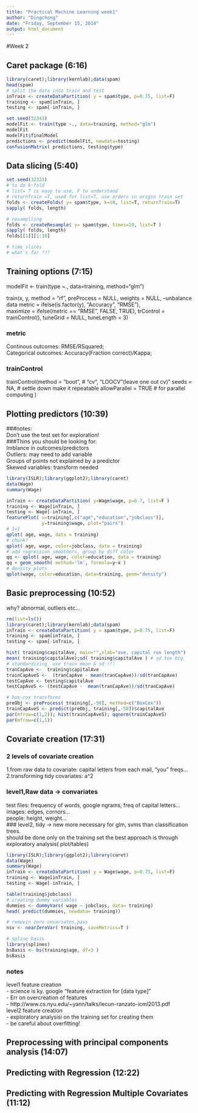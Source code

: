 ```yaml
---
title: "Practical Machine Learning week1"
author: "Dingchong"
date: "Friday, September 15, 2014"
output: html_document
---
```


#Week 2

## Caret package (6:16)

```r
library(caret);library(kernlab);data(spam)
head(spam)
# split the data into train and test
inTrain <- createDataPartition( y = spam$type, p=0.75, list=F)
training <- spam[inTrain, ]
testing <- spam[-inTrain, ]

set.seed(32343)
modelFit <- train(type ~., data=training, method="glm")
modelFit
modelFit$finalModel
predictions <- predict(modelFit, newdata=testing)
confusionMatrix( predictions, testing$type)

```

## Data slicing (5:40)

```r
set.seed(32323)
# to do k-fold
# list= T is easy to use, F to understand
# returnTrain =T, used for list=T, use orders in origin train set
folds <- createFolds( y= spam$type, k=10, list=T, returnTrain=T)
sapply( folds, length)

# resamplling
folds <- createResample( y= spam$type, times=10, list=T )
sapply( folds, length)
folds[[1]][1:10]

# time slices
# what's for ???
```

## Training options (7:15)

modelFit <- train(type ~., data=training, method="glm")

train(x, y, method = "rf", 
  preProcess = NULL, 
  weights = NULL, --unbalance data
  metric = ifelse(is.factor(y), "Accuracy", "RMSE"),  
  maximize = ifelse(metric == "RMSE", FALSE, TRUE),
  trControl = trainControl(), 
  tuneGrid = NULL, 
  tuneLength = 3)

### metric
Continous outcomes: RMSE/RSquared;   
Categorical outcomes: Accuracy(Fraction correct)/Kappa;   

### trainControl
trainControl(method = "boot", # "cv", "LOOCV"(leave one out cv)"
             seeds = NA, # settle down make it repeatable
             allowParallel = TRUE # for parallel computing )

## Plotting predictors (10:39)

###notes:   
Don't use the test set for exploration!   
###Thins you should be looking for:  
Imblance in outcomes/predictors   
Outliers: may need to add variable   
Groups of points not explained by a predictor   
Skewed variables: transform needed   

```r
library(ISLR);library(ggplot2);library(caret)
data(Wage)
summary(Wage)

inTrain <- createDataPartition( y=Wage$wage, p=0.7, list=F )
training <- Wage[inTrain, ]
testing <- Wage[-inTrain, ]
featurePlot( x=training[,c("age","education","jobclass")], 
             y=training$wage, plot="pairs")
# 1v1
qplot( age, wage, data = training)
# chunk?
qplot( age, wage, color=jobclass, data = training)
# add regression smoothers, group by diff color
qq <- qplot( age, wage, color=education, data = training)
qq + geom_smooth( method='lm', formula=y~x )
# density plots
qplot(wage, color=education, data=training, geom="density")

```

## Basic preprocessing (10:52)
why? abnormal, outliers etc...

```r
rm(list=ls()) 
library(caret);library(kernlab);data(spam)
inTrain <- createDataPartition( y = spam$type, p=0.75, list=F)
training <- spam[inTrain, ]
testing <- spam[-inTrain, ]

hist( training$capitalAve, main="",xlab="ave, capital run length")
mean( training$capitalAve);sd( training$capitalAve ) # sd too big
# standardizing_ use train mean & sd !!!
tranCapAve <-  training$capitalAve
trainCapAveS <-  (tranCapAve - mean(tranCapAve))/sd(tranCapAve)
testCapAve <- testing$capitalAve
testCapAveS <- (testCapAve -  mean(tranCapAve))/sd(tranCapAve)

# box-cox transforms
preObj <- preProcess( training[,-58], method=c("BoxCox"))
trainCapAveS <- predict(preObj, training[,-58])$capitalAve
par(mfrow=c(1,2)); hist(trainCapAveS); qqnorm(trainCapAveS)
par(mfrow=c(1,1))

```

## Covariate creation (17:31)

### 2 levels of covariate creation
1.from raw data to covariate: capital letters from each mail, "you" freqs...   
2.transforming tidy covariates: a^2   

### level1,Raw data -> convariates
test files: frequency of words, google ngrams, freq of capital letters...   
images: edges, cornors...   
people: height, weight...   
### level2, tidy -> new
more necessary for glm, svms than classification trees.   
should be done only on the training set
the best approach is through exploratory analysis( plot/tables)   

```r

library(ISLR);library(ggplot2);library(caret)
data(Wage)
summary(Wage)
inTrain <- createDataPartition( y = Wage$wage, p=0.75, list=F)
training <- Wage[inTrain, ]
testing <- Wage[-inTrain, ]

table(training$jobclass)
# creating dummy variables
dummies <- dummyVars( wage ~ jobclass, data= training)
head( predict(dummies, newdata= training))

# removin zero covariates,pass
nsv <- nearZeroVar( training, saveMetrics=T )

# spline basis
library(splines)
bsBasis <- bs(training$age, df=3 )
bsBasis

```

### notes
level1 feature creation    
- science is ky. google "feature extraction for [data type]"   
- Err on overcreation of features   
- http://www.cs.nyu.edu/~yann/talks/lecun-ranzato-icml2013.pdf   
level2 feature creation   
- exploratory analysisi on the training set for creating them   
- be careful about overfitting!

## Preprocessing with principal components analysis (14:07)




## Predicting with Regression (12:22)


## Predicting with Regression Multiple Covariates (11:12)





